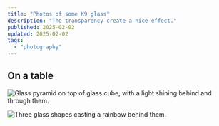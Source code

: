 ```yaml
---
title: "Photos of some K9 glass"
description: "The transparency create a nice effect."
published: 2025-02-02
updated: 2025-02-02
tags:
  - "photography"
---
```


## On a table

![Glass pyramid on top of glass cube, with a light shining behind and through them.](../glass-house.jpg)

![Three glass shapes casting a rainbow behind them.](../glass-collection.jpg)
